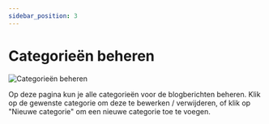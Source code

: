 ```yaml
---
sidebar_position: 3
---
```


# Categorieën beheren

![Categorieën beheren](/img/blogberichten/categorieen-beheren.png)

Op deze pagina kun je alle categorieën voor de blogberichten beheren. Klik op de gewenste categorie om deze te bewerken / verwijderen, of klik op "Nieuwe categorie" om een nieuwe categorie toe te voegen.
